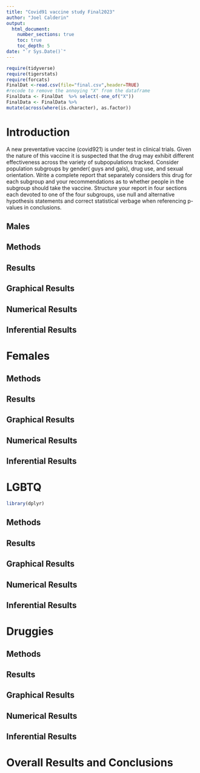 ```yaml
---
title: "Covid91 vaccine study Final2023"
author: "Joel Calderin"
output: 
  html_document:
    number_sections: true
    toc: true
    toc_depth: 5
date: "`r Sys.Date()`" 
---
```


```r
require(tidyverse)
require(tigerstats)
require(forcats)
FinalDat <-read.csv(file="final.csv",header=TRUE)
#recode to remove the annoying "X" from the dataframe
FinalData <- FinalDat  %>% select(-one_of("X"))
FinalData <- FinalData %>%
mutate(across(where(is.character), as.factor))
```

# Introduction

A new  preventative vaccine (covid921) is under test in clinical trials. Given the nature of this vaccine it is suspected that the drug may exhibit different effectiveness across the variety of subpopulations tracked. Consider population subgroups by gender( guys and gals), drug use, and sexual orientation. Write a complete report that separately considers this drug for each subgroup and your recommendations as to whether people in the subgroup should take the vaccine. Structure your report in four sections each devoted to one of the four subgroups, use null and alternative hypothesis statements and correct statistical verbage when referencing p-values in conclusions.

## Males

## Methods

## Results

## Graphical Results

## Numerical Results

## Inferential Results

# Females

## Methods

## Results

## Graphical Results

## Numerical Results

## Inferential Results


# LGBTQ
```r
library(dplyr)
```

## Methods

## Results

## Graphical Results

## Numerical Results

## Inferential Results


# Druggies

## Methods

## Results

## Graphical Results

## Numerical Results

## Inferential Results


# Overall Results and Conclusions